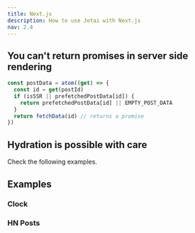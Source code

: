 ```yaml
---
title: Next.js
description: How to use Jotai with Next.js
nav: 2.4
---
```


## You can't return promises in server side rendering

```js
const postData = atom((get) => {
  const id = get(postId)
  if (isSSR || prefetchedPostData[id]) {
    return prefetchedPostData[id] || EMPTY_POST_DATA
  }
  return fetchData(id) // returns a promise
})
```

## Hydration is possible with care

Check the following examples.

## Examples

### Clock

<Codesandbox id="5ylrj" />

### HN Posts

<Codesandbox id="pm0l8" />
